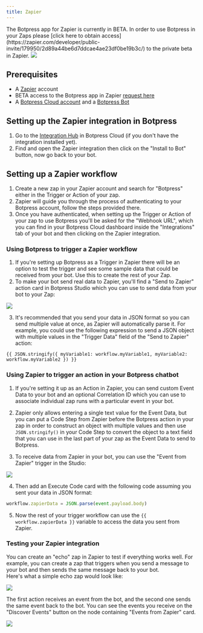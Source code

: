 ```yaml
---
title: Zapier
---
```



<Info>
The Botpress app for Zapier is currently in BETA. In order to use Botpress in your Zaps please [click here to obtain access](https://zapier.com/developer/public-invite/179950/2d89a44be6d7ddcae4ae23df0be19b3c/) to the private beta in Zapier.
</Info>

<img src="./zapier.png" />

## Prerequisites

* A [Zapier](https://zapier.com/) account
* BETA access to the Botpress app in Zapier [request here](https://zapier.com/developer/public-invite/179950/2d89a44be6d7ddcae4ae23df0be19b3c/)
* A [Botpress Cloud account](https://sso.botpress.cloud) and a [Botpress Bot](/guides/getting-started)

## Setting up the Zapier integration in Botpress

1. Go to the [Integration Hub](https://app.botpress.cloud/hub) in Botpress Cloud (if you don't have the integration installed yet).
2. Find and open the Zapier integration then click on the "Install to Bot" button, now go back to your bot.

## Setting up a Zapier workflow

1. Create a new zap in your Zapier account and search for "Botpress" either in the Trigger or Action of your zap.
2. Zapier will guide you through the process of authenticating to your Botpress account, follow the steps provided there.
3. Once you have authenticated, when setting up the Trigger or Action of your zap to use Botpress you'll be asked for the "Webhook URL", which you can find in your Botpress Cloud dashboard inside the "Integrations" tab of your bot and then clicking on the Zapier integration.

### Using Botpress to trigger a Zapier workflow

1. If you're setting up Botpress as a Trigger in Zapier there will be an option to test the trigger and see some sample data that could be received from your bot. Use this to create the rest of your Zap.
2. To make your bot send real data to Zapier, you'll find a "Send to Zapier" action card in Botpress Studio which you can use to send data from your bot to your Zap:

<img src="./zapier-cards.png" />

3. It's recommended that you send your data in JSON format so you can send multiple value at once, as Zapier will automatically parse it. For example, you could use the following expression to send a JSON object with multiple values in the "Trigger Data" field of the "Send to Zapier" action:

```
{{ JSON.stringify({ myVariable1: workflow.myVariable1, myVariable2: workflow.myVariable2 }) }}
```

### Using Zapier to trigger an action in your Botpress chatbot

1. If you're setting it up as an Action in Zapier, you can send custom Event Data to your bot and an optional Correlation ID which you can use to associate individual zap runs with a particular event in your bot.

2. Zapier only allows entering a single text value for the Event Data, but you can put a Code Step from Zapier before the Botpress action in your zap in order to construct an object with multiple values and then use `JSON.stringify()` in your Code Step to convert the object to a text field that you can use in the last part of your zap as the Event Data to send to Botpress.

3. To receive data from Zapier in your bot, you can use the "Event from Zapier" trigger in the Studio:

<img src="./zapier-events.png" />

4. Then add an Execute Code card with the following code assuming you sent your data in JSON format:

```js
workflow.zapierData = JSON.parse(event.payload.body)
```

5. Now the rest of your trigger workflow can use the `{{ workflow.zapierData }}` variable to access the data you sent from Zapier.

### Testing your Zapier integration

You can create an "echo" zap in Zapier to test if everything works well. For example, you can create a zap that triggers when you send a message to your bot and then sends the same message back to your bot.\
Here's what a simple echo zap would look like:

<img src="./zapier-trigger.png" />

The first action receives an event from the bot, and the second one sends the same event back to the bot. You can see the events you receive on the "Discover Events" button on the node containing "Events from Zapier" card.

<img src="./zapier-workflow.png" />
